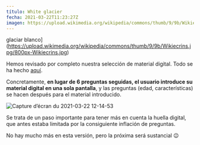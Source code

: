 ```yaml
---
título: White glacier
fecha: 2021-03-22T11:23:27Z
imagen: https://upload.wikimedia.org/wikipedia/commons/thumb/9/9b/Wikiecrins.jpg/800px-Wikiecrins.jpg
---
```


glaciar blanco](https://upload.wikimedia.org/wikipedia/commons/thumb/9/9b/Wikiecrins.jpg/800px-Wikiecrins.jpg)

Hemos revisado por completo nuestra selección de material digital. Todo se ha hecho <a href="https://github.com/incubateur-ademe/nosgestesclimat/pull/905">aquí</a>.

Concretamente, **en lugar de 6 preguntas seguidas, el usuario introduce su material digital en una sola pantalla**, y las preguntas (edad, características) se hacen después para el material introducido.

![Capture d’écran du 2021-03-22 12-14-53](https://user-images.githubusercontent.com/1177762/111981663-40e9de80-8b08-11eb-8d1e-61a6de47e51a.png)

Se trata de un paso importante para tener más en cuenta la huella digital, que antes estaba limitada por la consiguiente inflación de preguntas.

No hay mucho más en esta versión, pero la próxima será sustancial 😉
